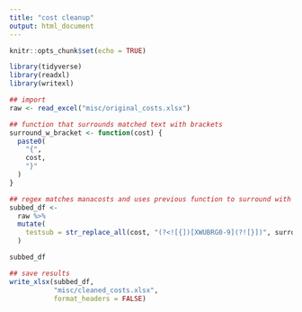 ```yaml
---
title: "cost cleanup"
output: html_document
---
```


```r
knitr::opts_chunk$set(echo = TRUE)
```

```r
library(tidyverse)
library(readxl)
library(writexl)
```

```r
## import
raw <- read_excel("misc/original_costs.xlsx")
```

```r
## function that surrounds matched text with brackets
surround_w_bracket <- function(cost) {
  paste0(
    "{",
    cost,
    "}"
  )
}

## regex matches manacosts and uses previous function to surround with brackets
subbed_df <- 
  raw %>% 
  mutate(
    testsub = str_replace_all(cost, "(?<![{])[XWUBRG0-9](?![}])", surround_w_bracket)
  )

subbed_df
```

```r
## save results
write_xlsx(subbed_df,
           "misc/cleaned_costs.xlsx",
           format_headers = FALSE)
```

